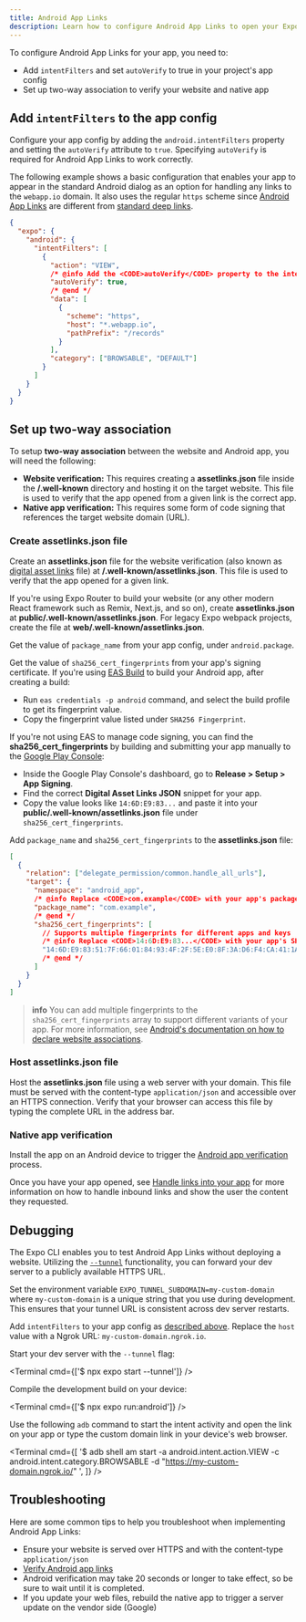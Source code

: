 ```yaml
---
title: Android App Links
description: Learn how to configure Android App Links to open your Expo app from a standard web URL.
---
```



To configure Android App Links for your app, you need to:

- Add `intentFilters` and set `autoVerify` to true in your project's app config
- Set up two-way association to verify your website and native app

## Add `intentFilters` to the app config

Configure your app config by adding the `android.intentFilters` property and setting the `autoVerify` attribute to `true`. Specifying `autoVerify` is required for Android App Links to work correctly.

The following example shows a basic configuration that enables your app to appear in the standard Android dialog as an option for handling any links to the `webapp.io` domain. It also uses the regular `https` scheme since [Android App Links](/linking/overview/#android-app-links) are different from [standard deep links](/linking/into-other-apps/).

```json app.json|collapseHeight=454
{
  "expo": {
    "android": {
      "intentFilters": [
        {
          "action": "VIEW",
          /* @info Add the <CODE>autoVerify</CODE> property to the intent filter in app config to enable app links.*/
          "autoVerify": true,
          /* @end */
          "data": [
            {
              "scheme": "https",
              "host": "*.webapp.io",
              "pathPrefix": "/records"
            }
          ],
          "category": ["BROWSABLE", "DEFAULT"]
        }
      ]
    }
  }
}
```

## Set up two-way association

To setup **two-way association** between the website and Android app, you will need the following:

- **Website verification:** This requires creating a **assetlinks.json** file inside the **/.well-known** directory and hosting it on the target website. This file is used to verify that the app opened from a given link is the correct app.
- **Native app verification:** This requires some form of code signing that references the target website domain (URL).

### Create assetlinks.json file

<Step label="1">

Create an **assetlinks.json** file for the website verification (also known as [digital asset links](https://developers.google.com/digital-asset-links/v1/getting-started) file) at **/.well-known/assetlinks.json**. This file is used to verify that the app opened for a given link.

If you're using Expo Router to build your website (or any other modern React framework such as Remix, Next.js, and so on), create **assetlinks.json** at **public/.well-known/assetlinks.json**. For legacy Expo webpack projects, create the file at **web/.well-known/assetlinks.json**.

</Step>

<Step label="2">

Get the value of `package_name` from your app config, under `android.package`.

</Step>

<Step label="3">

Get the value of `sha256_cert_fingerprints` from your app's signing certificate. If you're using [EAS Build](/build/setup/) to build your Android app, after creating a build:

- Run `eas credentials -p android` command, and select the build profile to get its fingerprint value.
- Copy the fingerprint value listed under `SHA256 Fingerprint`.

<Collapsible summary="Alternate method to obtain the SHA256 certificate fingerprint from Google Play Console">

If you're not using EAS to manage code signing, you can find the **sha256_cert_fingerprints** by building and submitting your app manually to the [Google Play Console](https://play.google.com/console/):

- Inside the Google Play Console's dashboard, go to **Release > Setup > App Signing**.
- Find the correct **Digital Asset Links JSON** snippet for your app.
- Copy the value looks like `14:6D:E9:83...` and paste it into your **public/.well-known/assetlinks.json** file under `sha256_cert_fingerprints`.

</Collapsible>

</Step>

<Step label="4">

Add `package_name` and `sha256_cert_fingerprints` to the **assetlinks.json** file:

```json public/.well-known/assetlinks.json
[
  {
    "relation": ["delegate_permission/common.handle_all_urls"],
    "target": {
      "namespace": "android_app",
      /* @info Replace <CODE>com.example</CODE> with your app's package name. */
      "package_name": "com.example",
      /* @end */
      "sha256_cert_fingerprints": [
        // Supports multiple fingerprints for different apps and keys
        /* @info Replace <CODE>14:6D:E9:83...</CODE> with your app's SHA256 certificate fingerprint. */
        "14:6D:E9:83:51:7F:66:01:84:93:4F:2F:5E:E0:8F:3A:D6:F4:CA:41:1A:CF:45:BF:8D:10:76:76:CD"
        /* @end */
      ]
    }
  }
]
```

> **info** You can add multiple fingerprints to the `sha256_cert_fingerprints` array to support different variants of your app. For more information, see [Android's documentation on how to declare website associations](https://developer.android.com/training/app-links/verify-android-applinks#web-assoc).

</Step>

### Host assetlinks.json file

Host the **assetlinks.json** file using a web server with your domain. This file must be served with the content-type `application/json` and accessible over an HTTPS connection. Verify that your browser can access this file by typing the complete URL in the address bar.

### Native app verification

Install the app on an Android device to trigger the [Android app verification](https://developer.android.com/training/app-links/verify-android-applinks#web-assoc) process.

Once you have your app opened, see [Handle links into your app](/linking/into-your-app/#handle-urls) for more information on how to handle inbound links and show the user the content they requested.

## Debugging

The Expo CLI enables you to test Android App Links without deploying a website. Utilizing the [`--tunnel`](/more/expo-cli/#tunneling) functionality, you can forward your dev server to a publicly available HTTPS URL.

<Step label="1">

Set the environment variable `EXPO_TUNNEL_SUBDOMAIN=my-custom-domain` where `my-custom-domain` is a unique string that you use during development. This ensures that your tunnel URL is consistent across dev server restarts.

</Step>

<Step label="2">

Add `intentFilters` to your app config as [described above](#add-intentfilters-to-app-config). Replace the `host` value with a Ngrok URL: `my-custom-domain.ngrok.io`.

</Step>

<Step label="3">

Start your dev server with the `--tunnel` flag:

<Terminal cmd={['$ npx expo start --tunnel']} />

</Step>

<Step label="4">

Compile the development build on your device:

<Terminal cmd={['$ npx expo run:android']} />

</Step>

<Step label="5">

Use the following `adb` command to start the intent activity and open the link on your app or type the custom domain link in your device's web browser.

<Terminal
  cmd={[
    '$ adb shell am start -a android.intent.action.VIEW  -c android.intent.category.BROWSABLE -d "https://my-custom-domain.ngrok.io/" <your-package-name>',
  ]}
/>

</Step>

## Troubleshooting

Here are some common tips to help you troubleshoot when implementing Android App Links:

- Ensure your website is served over HTTPS and with the content-type `application/json`
- [Verify Android app links](https://developer.android.com/training/app-links/verify-android-applinks)
- Android verification may take 20 seconds or longer to take effect, so be sure to wait until it is completed.
- If you update your web files, rebuild the native app to trigger a server update on the vendor side (Google)
